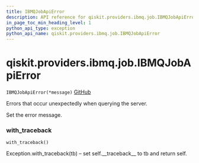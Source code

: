 ```yaml
---
title: IBMQJobApiError
description: API reference for qiskit.providers.ibmq.job.IBMQJobApiError
in_page_toc_min_heading_level: 1
python_api_type: exception
python_api_name: qiskit.providers.ibmq.job.IBMQJobApiError
---
```


# qiskit.providers.ibmq.job.IBMQJobApiError

<span id="qiskit.providers.ibmq.job.IBMQJobApiError" />

`IBMQJobApiError(*message)` [GitHub](https://github.com/qiskit/qiskit-ibmq-provider/tree/stable/0.12/qiskit/providers/ibmq/job/exceptions.py "view source code")

Errors that occur unexpectedly when querying the server.

Set the error message.

### with\_traceback

<span id="qiskit.providers.ibmq.job.IBMQJobApiError.with_traceback" />

`with_traceback()`

Exception.with\_traceback(tb) – set self.\_\_traceback\_\_ to tb and return self.

